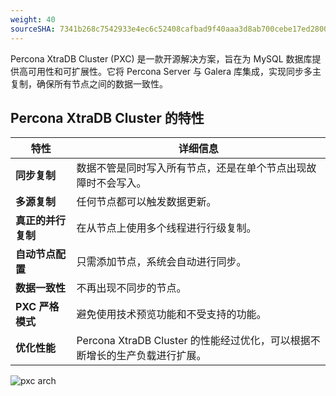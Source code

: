 ```yaml
---
weight: 40
sourceSHA: 7341b268c7542933e4ec6c52408cafbad9f40aaa3d8ab700cebe17ed2800cfba
---
```


Percona XtraDB Cluster (PXC) 是一款开源解决方案，旨在为 MySQL 数据库提供高可用性和可扩展性。它将 Percona Server 与 Galera 库集成，实现同步多主复制，确保所有节点之间的数据一致性。

## Percona XtraDB Cluster 的特性

| 特性                             | 详细信息                                                                                                   |
| -------------------------------- | -------------------------------------------------------------------------------------------------------- |
| **同步复制**                     | 数据不管是同时写入所有节点，还是在单个节点出现故障时不会写入。                                         |
| **多源复制**                     | 任何节点都可以触发数据更新。                                                                             |
| **真正的并行复制**               | 在从节点上使用多个线程进行行级复制。                                                                     |
| **自动节点配置**                 | 只需添加节点，系统会自动进行同步。                                                                       |
| **数据一致性**                   | 不再出现不同步的节点。                                                                                   |
| **PXC 严格模式**                 | 避免使用技术预览功能和不受支持的功能。                                                                   |
| **优化性能**                     | Percona XtraDB Cluster 的性能经过优化，可以根据不断增长的生产负载进行扩展。                             |

![pxc arch](./assets/pxc_arch.svg)
